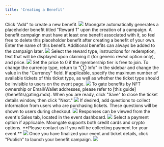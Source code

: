 ```yaml
---
title: 'Creating a Benefit'
---
```


<Steps>
  <Step title="Click '② Benefits'">
  </Step>
  <Step title="Click 'Add Benefit'">
    Click "Add" to create a new benefit.
    <img src="/images/creating-campaign/ticketing/creating tickets/Add Tix Button Location.png"/>
    <Info>
        Moongate automatically generates a placeholder benefit titled "Reward 1" upon the creation of a campaign. A benefit campaign must have at least one benefit associated with it, so feel free to delete this placeholder benefit after creating a benefit of your own.
    </Info>
  </Step>
  <Step title="Add benefit name">
    Enter the name of this benefit. Additional benefits can always be added to the campaign later.
    <img src="/images/creating-campaign/ticketing/creating tickets/Tix Name Field.png"/>
  </Step>
  <Step title="Add benefit details">
    Select the reward type, instructions for redemption, text that will be displayed upon claiming it (for generic reveal option only), and price.
    <img src="/images/creating-campaign/ticketing/creating tickets/Add Tix Img and Desc.png"/>
    <Tip>
            Set the price to 0 if the membership tier is free to join.
    </Tip>
    <Tip>
            To change the currency type, return to "① Info" in the sidebar and change the value in the "Currency" field.
    </Tip>
    <Tabs>
        <Tab title="Generic Reveal">        
        </Tab>
        <Tab title="URL">            
        </Tab>
        <Tab title="Code">
        </Tab>
    </Tabs>
  </Step>
  <Step title="Specify advanced options (Optional)">
    If applicable, specify the maximum number of available tickets of this ticket type, as well as whether the 
    ticket type should be invisible to users on the event page.
    <img src= "/images/creating-campaign/ticketing/creating tickets/Tix Price Sales Period.png"/>
    <Info>
        To gate benefits by NFT ownership or Email/Wallet addresses, please refer to [this guide](/benefits/gating.mdx).
    </Info>
    When you are ready, click "Save" to close the ticket details window, then click "Next."
  </Step>
  <Step title="Add questions (Optional)">
    <img src="/images/creating-campaign/ticketing/creating tickets/Add Qs.gif"/>
    If desired, add questions to collect information from users who are purchasing tickets. These questions 
    will be shown to users during checkout.
    <img src="/images/creating-campaign/ticketing/creating tickets/Qs.png"/>
    Responses can be viewed from the event's Sales tab, located in the event dashboard.
    <img src="/images/creating-campaign/ticketing/creating tickets/Reponses.gif"/>
  </Step>
  <Step title="Specify payment options">
    Select a payment option if applicable. Moongate supports both credit cards and crypto options. **Please contact us if you will be collecting payment for your event.**
    <img src="/images/creating-campaign/ticketing/creating tickets/Payment Options.png"/>
  </Step>
  <Step title="Launch Your Benefit">
    Once you have finalized your event and ticket details, click "Publish" to launch your benefit campaign.
    <img src="/images/creating-campaign/ticketing/creating tickets/Publish Button Location.png"/>
  </Step>
</Steps>